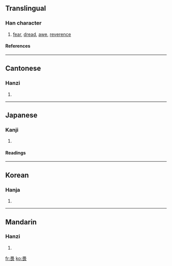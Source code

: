 ==Translingual==
===Han character===
{{Han char|rn=102|rad=田|as=04|sn=9|four=6073<sub>2</sub>|canj=田一女 (WMV)}}
# [[fear]], [[dread]], [[awe]], [[reverence]]
====References====
{{Han ref|kx=0760.220|dkj=21778|dj=1170.140|hdz=42532.030|uh=754F|ud=30031|bh=ACC8|bd=44232}}

----
==Cantonese==
===Hanzi===
{{yue-hanzi|jyut=|y=[[wai3]]}}
# {{defn|Cantonese}}

----
==Japanese==
===Kanji===
{{ja-kanji|grade=|rs=田04}}
# {{defn|Japanese}} 
====Readings====
{{ja-readings|on=[[い]] (i)|kun=[[おそれる]] (osoreru), [[かしこし]] (kashikoshi), [[かしこまる]] (kashikomaru)|nanori=}}

----
==Korean==
===Hanja===
{{ko-hanja|hangeul=외|eumhun=|rv=oe|mr=oe|y=oy}}
# {{defn|Korean}}

----
==Mandarin==
===Hanzi===
{{cmn-hanzi|pin=[[wèi]] ([[wei4]])|wg=[[wei]]<sup>4</sup>}}
# {{defn|Mandarin}}

[[fr:畏]]
[[ko:畏]]